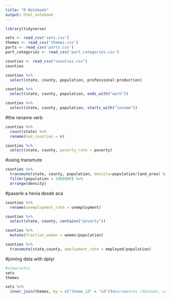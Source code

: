 ```yaml
---
title: "R Notebook"
output: html_notebook
---
```



```r
library(tidyverse)

sets <- read_csv('sets.csv')
themes <- read_csv('themes.csv')
parts <- read_csv('parts.csv')
part_categories <- read_csv('part_categories.csv')

```

```r
counties <- read_csv("counties.csv")
counties

counties %>%
  select(state, county, population, professional:production)

counties %>%
  select(state, county, population, ends_with("work"))

counties %>%
  select(state, county, population, starts_with("income"))
```

#the rename verb
```r
counties %>%
  count(state) %>%
  rename(num_counties = n)

counties %>%
  select(state, county, poverty_rate = poverty)
```

#using transmute
```r
counties %>%
  transmute(state, county, population, density=population/land_area) %>%
  filter(population > 1000000) %>%
  arrange(density)
```

#pasarle a hevia desde acá
```r
counties %>%
  rename(unemployment_rate = unemployment)

counties %>%
  select(state, county, contains("poverty"))
```

```r
counties %>%
  mutate(fraction_women = women/population)

counties %>%
  transmute(state,county, employment_rate = employed/population)
```

#joining data with dplyr
```r
#view(sets)
sets
themes
```

```r
sets %>%
  inner_join(themes, by = c("theme_id" = "id"))#parametros (dataset, variable de conexión (llave))
```







